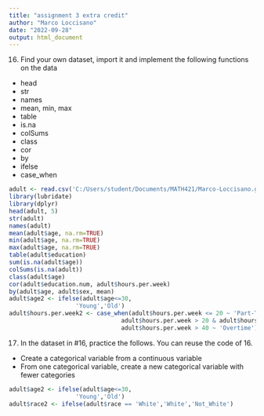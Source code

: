 ```yaml
---
title: "assignment 3 extra credit"
author: "Marco Loccisano"
date: "2022-09-28"
output: html_document
---
```


16.  Find your own dataset, import it and implement the following functions on the data

- head
- str
- names
- mean, min, max
- table
- is.na
- colSums
- class
- cor
- by
- ifelse
- case_when
```r
adult <- read.csv('C:/Users/student/Documents/MATH421/Marco-Loccisano.github.io/adult_census.csv')
library(lubridate)
library(dplyr)
head(adult, 5)
str(adult)
names(adult)
mean(adult$age, na.rm=TRUE)
min(adult$age, na.rm=TRUE)
max(adult$age, na.rm=TRUE)
table(adult$education)
sum(is.na(adult$age))
colSums(is.na(adult))
class(adult$age)
cor(adult$education.num, adult$hours.per.week)
by(adult$age, adult$sex, mean)
adult$age2 <- ifelse(adult$age<=30,
                   'Young','Old')
adult$hours.per.week2 <- case_when(adult$hours.per.week <= 20 ~ 'Part-Time',
                                adult$hours.per.week > 20 & adult$hours.per.week <= 40 ~ 'Full-Time',
                                adult$hours.per.week > 40 ~ 'Overtime')
```


17. In the dataset in #16, practice the follows.  You can reuse the code of 16. 

- Create a categorical variable from a continuous variable
- From one categorical variable, create a new categorical variable with fewer categories

```r
adult$age2 <- ifelse(adult$age<=30,
                   'Young','Old')
adult$race2 <- ifelse(adult$race == 'White','White','Not_White')
```

